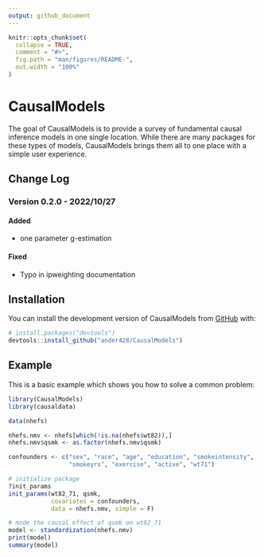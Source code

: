 ---
output: github_document
---

```{r, include = FALSE}
knitr::opts_chunk$set(
  collapse = TRUE,
  comment = "#>",
  fig.path = "man/figures/README-",
  out.width = "100%"
)
```

# CausalModels

<!-- badges: start -->
<!-- badges: end -->

The goal of CausalModels is to provide a survey of fundamental causal inference models in one
single location. While there are many packages for these types of models, CausalModels brings
them all to one place with a simple user experience.

## Change Log

### Version 0.2.0 - 2022/10/27

#### Added

- one parameter g-estimation

#### Fixed

- Typo in ipweighting documentation


## Installation

You can install the development version of CausalModels from [GitHub](https://github.com/) with:

``` r
# install.packages("devtools")
devtools::install_github("ander428/CausalModels")
```


## Example

This is a basic example which shows you how to solve a common problem:

```{r example}
library(CausalModels)
library(causaldata)

data(nhefs)

nhefs.nmv <- nhefs[which(!is.na(nhefs$wt82)),]
nhefs.nmv$qsmk <- as.factor(nhefs.nmv$qsmk)

confounders <- c("sex", "race", "age", "education", "smokeintensity",
                 "smokeyrs", "exercise", "active", "wt71")

# initialize package
?init_params
init_params(wt82_71, qsmk,
            covariates = confounders,
            data = nhefs.nmv, simple = F)

# mode the causal effect of qsmk on wt82_71
model <- standardization(nhefs.nmv)
print(model)
summary(model)
```
